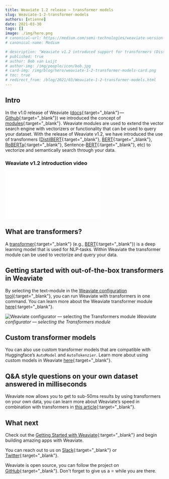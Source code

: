 ```yaml
---
title: Weaviate 1.2 release – transformer models
slug: Weaviate-1-2-transformer-models
authors: [etienne] 
date: 2021-03-30
tags: []
image: ./img/hero.png
# canonical-url: https://medium.com/semi-technologies/weaviate-version-1-2-x-now-supports-transformer-models-4a12d858cce3
# canonical-name: Medium

# description: "Weaviate v1.2 introduced support for transformers (DistilBERT, BERT, RoBERTa, Sentence-BERT, etc) to vectorize and semantically search through your data"
# published: true
# author: Bob van Luijt
# author-img: /img/people/icon/bob.jpg
# card-img: /img/blog/hero/weaviate-1-2-transformer-models-card.png
# toc: true
# redirect_from: /blog/2021/03/Weaviate-1-2-transformer-models.html
---
```


## Intro
In the v1.0 release of Weaviate ([docs](/developers/weaviate/current/){:target="_blank"} — [Github](https://github.com/semi-technologies/weaviate){:target="_blank"}) we introduced the concept of [modules](/developers/weaviate/current/modules/index.html){:target="_blank"}. Weaviate modules are used to extend the vector search engine with vectorizers or functionality that can be used to query your dataset. With the release of Weaviate v1.2, we have introduced the use of transformers ([DistilBERT](https://arxiv.org/abs/1910.01108){:target="_blank"}, [BERT](https://github.com/google-research/bert){:target="_blank"}, [RoBERTa](https://arxiv.org/abs/1907.11692){:target="_blank"}, Sentence-[BERT](https://arxiv.org/abs/1908.10084){:target="_blank"}, etc) to vectorize and semantically search through your data.

<!-- truncate -->

### Weaviate v1.2 introduction video

<div class="youtube">
    <iframe src="//www.youtube.com/embed/S4lXPPZvGPQ" frameborder="0" allowfullscreen></iframe>
</div>

## What are transformers?
A [transformer](https://en.wikipedia.org/wiki/Transformer_(machine_learning_model)){:target="_blank"} (e.g., [BERT](https://en.wikipedia.org/wiki/BERT_(language_model)){:target="_blank"}) is a deep learning model that is used for NLP-tasks. Within Weaviate the transformer module can be used to vectorize and query your data.

## Getting started with out-of-the-box transformers in Weaviate
By selecting the text-module in the [Weaviate configuration tool](/developers/weaviate/current/installation/docker-compose.html#configurator){:target="_blank"}, you can run Weaviate with transformers in one command. You can learn more about the Weaviate transformer module [here](/developers/weaviate/current/retriever-vectorizer-modules/text2vec-transformers.html){:target="_blank"}.

![Weaviate configurator — selecting the Transformers module](./img/configurator-demo.gif)
*Weaviate configurator — selecting the Transformers module*

## Custom transformer models
You can also use custom transformer models that are compatible with Huggingface’s `AutoModel` and `AutoTokenzier`. Learn more about using custom models in Weaviate [here](/developers/weaviate/current/retriever-vectorizer-modules/text2vec-transformers.html){:target="_blank"}.

## Q&A style questions on your own dataset answered in milliseconds
Weaviate now allows you to get to sub-50ms results by using transformers on your own data, you can learn more about Weaviate’s speed in combination with transformers in [this article](https://towardsdatascience.com/a-sub-50ms-neural-search-with-distilbert-and-weaviate-4857ae390154){:target="_blank"}.

## What next
Check out the [Getting Started with Weaviate](/developers/weaviate/current/getting-started/index.html){:target="_blank"} and begin building amazing apps with Weaviate.

You can reach out to us on [Slack](https://join.slack.com/t/weaviate/shared_invite/zt-goaoifjr-o8FuVz9b1HLzhlUfyfddhw){:target="_blank"} or [Twitter](https://twitter.com/weaviate_io){:target="_blank"}.

Weaviate is open source, you can follow the project on [GitHub](https://github.com/semi-technologies/weaviate){:target="_blank"}. Don't forget to give us a ⭐️ while you are there.
